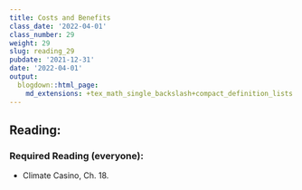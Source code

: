 ```yaml
---
title: Costs and Benefits
class_date: '2022-04-01'
class_number: 29
weight: 29
slug: reading_29
pubdate: '2021-12-31'
date: '2022-04-01'
output:
  blogdown::html_page:
    md_extensions: +tex_math_single_backslash+compact_definition_lists
---
```

## Reading:

### Required Reading (everyone):

* Climate Casino, Ch. 18.

